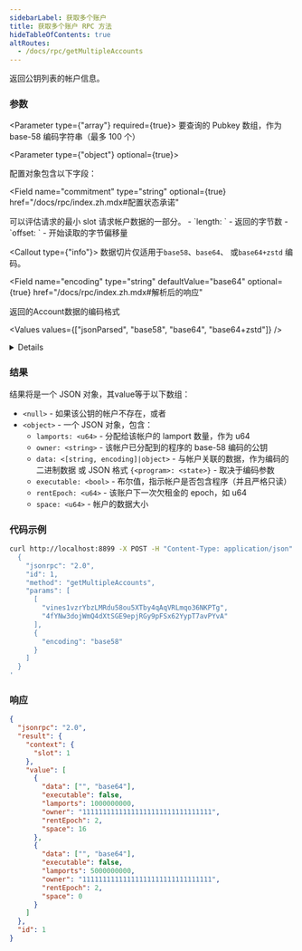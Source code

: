 ```yaml
---
sidebarLabel: 获取多个账户
title: 获取多个账户 RPC 方法
hideTableOfContents: true
altRoutes:
  - /docs/rpc/getMultipleAccounts
---
```


返回公钥列表的帐户信息。

<DocSideBySide>

<DocLeftSide>

### 参数

<Parameter type={"array"} required={true}>
  要查询的 Pubkey 数组，作为 base-58 编码字符串（最多 100 个）
</Parameter>

<Parameter type={"object"} optional={true}>

配置对象包含以下字段：

<Field
  name="commitment"
  type="string"
  optional={true}
  href="/docs/rpc/index.zh.mdx#配置状态承诺"
></Field>

<Field name="minContextSlot" type="number" optional={true}>
  可以评估请求的最小 slot
</Field>

<Field name="dataSlice" type="object" optional={true}>
  请求帐户数据的一部分。
- `length: <usize>` - 返回的字节数
- `offset: <usize>` - 开始读取的字节偏移量

<Callout type={"info"}>
  数据切片仅适用于`base58`、`base64`、 或`base64+zstd` 编码。
</Callout>

</Field>

<Field 
  name="encoding"
  type="string"
  defaultValue="base64"
  optional={true}
  href="/docs/rpc/index.zh.mdx#解析后的响应"
>

返回的Account数据的编码格式

<Values values={["jsonParsed", "base58", "base64", "base64+zstd"]} />

<details>

- `base58` 速度很慢并且帐户数据仅限于 129 字节以下。
- `base64` 将返回任意大小的帐户数据的 Base64 编码数据。
- `base64+zstd` [使用Zstandard](https://facebook.github.io/zstd/)压缩帐户数据 并
  对结果进行 base64 编码。
- `jsonParsed` 编码尝试使用特定于程序的状态解析器来返回更多人类可读且明确的帐户
  状态数据。
- 如果 `jsonParsed` 请求但无法找到解析器，则该字段将回退到`base64`编码，当data字
  段为 type 时可检测到`<string>`。

</details>

</Field>

</Parameter>

### 结果

结果将是一个 JSON 对象，其value等于以下数组：

- `<null>` - 如果该公钥的帐户不存在，或者
- `<object>` - 一个 JSON 对象，包含：
  - `lamports: <u64>` - 分配给该帐户的 lamport 数量，作为 u64
  - `owner: <string>` - 该帐户已分配到的程序的 base-58 编码的公钥
  - `data: <[string, encoding]|object>` - 与帐户关联的数据，作为编码的二进制数据
    或 JSON 格式 `{<program>: <state>}` - 取决于编码参数
  - `executable: <bool>` - 布尔值，指示帐户是否包含程序（并且严格只读）
  - `rentEpoch: <u64>` - 该账户下一次欠租金的 epoch，如 u64
  - `space: <u64>` - 帐户的数据大小

</DocLeftSide>

<DocRightSide>

### 代码示例

```bash
curl http://localhost:8899 -X POST -H "Content-Type: application/json" -d '
  {
    "jsonrpc": "2.0",
    "id": 1,
    "method": "getMultipleAccounts",
    "params": [
      [
        "vines1vzrYbzLMRdu58ou5XTby4qAqVRLmqo36NKPTg",
        "4fYNw3dojWmQ4dXtSGE9epjRGy9pFSx62YypT7avPYvA"
      ],
      {
        "encoding": "base58"
      }
    ]
  }
'
```

### 响应

```json
{
  "jsonrpc": "2.0",
  "result": {
    "context": {
      "slot": 1
    },
    "value": [
      {
        "data": ["", "base64"],
        "executable": false,
        "lamports": 1000000000,
        "owner": "11111111111111111111111111111111",
        "rentEpoch": 2,
        "space": 16
      },
      {
        "data": ["", "base64"],
        "executable": false,
        "lamports": 5000000000,
        "owner": "11111111111111111111111111111111",
        "rentEpoch": 2,
        "space": 0
      }
    ]
  },
  "id": 1
}
```

</DocRightSide>
</DocSideBySide>
